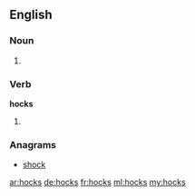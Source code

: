 ==English==

===Noun===
{{head|en}} 
# {{plural of|hock}}

===Verb===
'''hocks''' 
# {{en-third-person singular of|hock}}

===Anagrams===
* [[shock#English|shock]]

[[ar:hocks]]
[[de:hocks]]
[[fr:hocks]]
[[ml:hocks]]
[[my:hocks]]